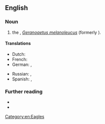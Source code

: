 ==English==

===Noun===
{{en-noun}}

# the {{vern|black-chested buzzard eagle}}, ''[[Geranoaetus melanoleucus]]'' (formerly {{taxlink|Buteo melanoleucus|species|noshow=1|ver=161029}}).

====Translations====
{{trans-top|the black-chested buzzard eagle, ''Geranoaetus melanoleucus''}}
* Dutch: {{t|nl|Chiliarend|m}}
* French: {{t|fr|buse aguia}}
* German: {{t|de|Aguja}}, {{t|de|Blaubussard}}
{{trans-mid}}
* Russian: {{t|ru|агу́йа|m}}, {{t|ru|орли́ный каню́к|m}}
* Spanish: {{t|es|águila mora|m}}, {{t|es|águila real}}
{{trans-bottom}}

===Further reading===
* {{pedia|Black-chested buzzard-eagle}}
* {{specieslite|Geranoaetus melanoleucus|i=1}}

[[Category:en:Eagles]]